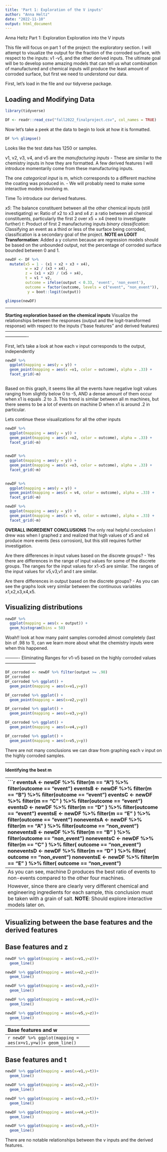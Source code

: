 ```yaml
---
title: 'Part 1: Exploration of the V inputs'
author: "Anna Heltz"
date: "2022-11-10"
output: html_document
---
```


Anna Heltz
Part 1: Exploration 
Exploration into the V inputs

This file will focus on part 1 of the project: the exploratory section. 
I will attempt to visualize the output for the fraction of the corroded surface, with respect to the inputs: v1 -v5, and the other derived inputs. The ultimate goal will be to develop some amazing models that can tell us what combination of manufactured and chemical inputs will produce the least amount of corroded surface, but first we need to *understand* our data. 


First, let's load in the file and our tidyverse package.

**Loading and Modifying Data**
-----------------------------------------------------------------------------------------------------------------------------

```r
library(tidyverse)
```

```r
DF <- readr::read_csv("fall2022_finalproject.csv", col_names = TRUE)
```



Now let's take a peek at the data to begin to look at how it is formatted. 

```r
DF %>% glimpse()
```

Looks like the test data has 1250 or samples. 
 

v1, v2, v3, v4, and v5 are the *manufacturing inputs*
- These are similar to the chemistry inputs in how they are formatted. A few derived features I will introduce momentarily come from these manufacturing inputs. 

The one *categorical input* is m, which corresponds to a different machine the coating was produced in. 
- We will probably need to make some interactive models involving m. 

Time To introduce our derived features.

*x5*: The balance constituent between all the other chemical inputs (still investigating)
*w*: Ratio of x2 to x3 and x4
*z*: a ratio between all chemical constituents, particularly the first 2 over x5 + x4 (need to investigate further)
*t*: Product of first 2 manufacturing inputs
*binary classification*:  Classifying an event as a third or less of the surface being corroded, classification is a secondary goal of the project. 
**NOTE on LOGIT Transformation**: Added a y column because are regression models should be based on the unbounded output, not the percentage of corroded surface bounded between 0 and 1. 

```r
newDF <- DF %>% 
  mutate(x5 = 1 - (x1 + x2 + x3 + x4),
         w = x2 / (x3 + x4),
         z = (x1 + x2) / (x5 + x4),
         t = v1 * v2,
         outcome = ifelse(output < 0.33, 'event', 'non_event'),
         outcome = factor(outcome, levels = c("event", "non_event")),
          y = boot::logit(output))

glimpse(newDF)   
```


----------------------------------------------------------------------------------------------------------------------------

**Starting exploration based on the chemical inputs**
Visualize the relationships between the responses (output and the logit-transformed
response) with respect to the inputs (“base features” and derived features)
----------------------------------------------------------------------------------------------------------------------------

First, let's take a look at how each v input corresponds to the output, independently


```r
newDF %>% 
  ggplot(mapping = aes(y = y)) +
  geom_point(mapping = aes(x =v1, color = outcome), alpha = .33) + 
  facet_grid(~m)
 
```
Based on this graph, it seems like all the events have negative logit values ranging from slightly below 0 to -5, AND a dense amount of them occur when x1 is equals .2 to .3. This trend is similar between all m machines, but there seems to be a lot of events on machine D when x1 is around .2 in particular. 

Lets continue these visualizations for all the other inputs


```r
newDF %>% 
  ggplot(mapping = aes(y = y)) +
  geom_point(mapping = aes(x =v2, color = outcome), alpha = .33) + 
  facet_grid(~m)
 
```

```r
newDF %>% 
  ggplot(mapping = aes(y = y)) +
  geom_point(mapping = aes(x =v3, color = outcome), alpha = .33) + 
  facet_grid(~m)
 
```

```r
newDF %>% 
  ggplot(mapping = aes(y = y)) +
  geom_point(mapping = aes(x = v4, color = outcome), alpha = .33) + 
  facet_grid(~m)
```

```r
newDF %>% 
  ggplot(mapping = aes(y = y)) +
  geom_point(mapping = aes(x = v5, color = outcome), alpha = .33) + 
  facet_grid(~m)
```







**OVERALL INGREDIENT CONCLUSIONS**
The only real helpful conclusion I drew was when I graphed z and realized that high values of x5 and x4 produce more events (less corrosion), but this still requires further investigation. 



Are there differences in input values based on the discrete groups?
- Yes there are differences in the range of input values for some of the discrete groups. The ranges for the input values for x1-x5 are similar. The ranges of the input values for v5,v3,v1 and t are similar.


Are there differences in output based on the discrete groups?
- As you can see the graphs look very similar between the continuous variables x1,x2,x3,x4,x5.


**Visualizing distributions**
----------------------------------------------------------------------------------------------------------------------------

```r
newDF %>% 
  ggplot(mapping = aes(x = output)) +
  geom_histogram(bins = 50) 
```

Woah!! look at how many paint samples corroded almost completely (last bin of .98 to 1), can we learn more about what the chemistry inputs were when this happened. 



---------- Eliminating Ranges for v1-v5 based on the highly corroded values ---------------------


```r
DF_corroded <- newDF %>% filter(output >= .98)
DF_corroded
DF_corroded %>% ggplot() +
  geom_point(mapping = aes(x=v1,y=y))

```
```r
DF_corroded %>% ggplot() +
  geom_point(mapping = aes(x=v2,y=y))
```
```r
DF_corroded %>% ggplot() +
  geom_point(mapping = aes(x=v3,y=y))
```
```r
DF_corroded %>% ggplot() +
  geom_point(mapping = aes(x=v4,y=y))
```
```r
DF_corroded %>% ggplot() +
  geom_point(mapping = aes(x=v5,y=y))
```



There are not many conclusions we can draw from graphing each v input on the highly corroded samples.





---------------------------------------------------------------------------------------------------------------------------

**Identifying the best m**

---------------------------------------------------------------------------------------------------------------------------
```r
eventsA <- newDF %>% filter(m == "A") %>% filter(outcome == "event")
eventsB <- newDF %>% filter(m == "B") %>% filter(outcome == "event")
eventsC <- newDF %>% filter(m == "C" ) %>% filter(outcome == "event")
eventsD <- newDF %>% filter(m == "D" ) %>% filter(outcome == "event")
eventsE <- newDF %>% filter(m == "E" ) %>% filter(outcome == "event")
noneventsA <- newDF %>% filter(m == "A" ) %>% filter(outcome == "non_event")
noneventsB <- newDF %>% filter(m == "B" ) %>% filter(outcome == "non_event")
noneventsC <- newDF %>% filter(m == "C" ) %>% filter( outcome == "non_event")
noneventsD <- newDF %>% filter(m == "D" ) %>% filter( outcome == "non_event")
noneventsE <- newDF %>% filter(m == "E" ) %>% filter( outcome == "non_event")
  
ratioA <- count(eventsA)/(count(eventsA) + count(noneventsA))
cat("Ratio of Events from Machine A:",ratioA[[1]])
ratioB <- count(eventsB)/(count(eventsB) + count(noneventsB))
cat("\nRatio of Events from Machine B:",ratioB[[1]])
ratioC <- count(eventsC)/(count(eventsC) + count(noneventsC))
cat("\nRatio of Events from Machine C:",ratioC[[1]])
ratioD <- count(eventsD)/(count(eventsD) + count(noneventsD))
cat("\nRatio of Events from Machine D:",ratioD[[1]])
ratioE <- count(eventsE)/(count(eventsE) + count(noneventsE))
cat("\nRatio of Events from Machine E:",ratioE[[1]])
```

---------------------------------------------------------------------------------------------------------------------------
As you can see, machine D produces the best ratio of events to non-events compared to the other four machines. 

However, since there are clearly very different chemical and engineering ingredients for each sample, this conclusion must be taken with a grain of salt. **NOTE**: Should explore interactive models later on. 





-----------------------------------------------------------------------------------------
Visualizing between the base features and the derived features
-----------------------------------------------------------------------------
Base features and z
--------------------------------------------

```r
newDF %>% ggplot(mapping = aes(x=v1,y=z))+
  geom_line()
```
```r
newDF %>% ggplot(mapping = aes(x=v2,y=z))+
  geom_line()
```
```r
newDF %>% ggplot(mapping = aes(x=v3,y=z))+
  geom_line()
```
```r
newDF %>% ggplot(mapping = aes(x=v4,y=z))+
  geom_line()
```
```r
newDF %>% ggplot(mapping = aes(x=v5,y=z))+
  geom_line()
```



--------------------------------------------------------------
Base features and w
--------------------------------------
```r
newDF %>% ggplot(mapping = aes(x=v1,y=w))+
  geom_line()
```
```r
newDF %>% ggplot(mapping = aes(x=v2,y=w))+
  geom_line()
```
```r
newDF %>% ggplot(mapping = aes(x=v3,y=w))+
  geom_line()
```
```r
newDF %>% ggplot(mapping = aes(x=v4,y=w))+
  geom_line()
```
```r
newDF %>% ggplot(mapping = aes(x=v5,y=w))+
  geom_line()
```

--------------------------------------------------------------
Base features and t
--------------------------------------
```r
newDF %>% ggplot(mapping = aes(x=v1,y=t))+
  geom_line()
```
```r
newDF %>% ggplot(mapping = aes(x=v2,y=t))+
  geom_line()
```
```r
newDF %>% ggplot(mapping = aes(x=v3,y=t))+
  geom_line()
```
```r
newDF %>% ggplot(mapping = aes(x=v4,y=t))+
  geom_line()
```
```r
newDF %>% ggplot(mapping = aes(x=v5,y=t))+
  geom_line()
```
There are no notable relationships between the v inputs and the derived features.